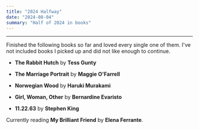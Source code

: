```yaml
---
title: "2024 Halfway"
date: "2024-08-04"
summary: "Half of 2024 in books"
---
```


---

Finished the following books so far and loved every single one of them. I've not included books I picked up and did not like enough to continue.

- **The Rabbit Hutch** by **Tess Gunty**

- **The Marriage Portrait** by **Maggie O'Farrell**

- **Norwegian Wood** by **Haruki Murakami**

- **Girl, Woman, Other** by **Bernardine Evaristo**

- **11.22.63** by **Stephen King**

Currently reading **My Brilliant Friend** by **Elena Ferrante**.
